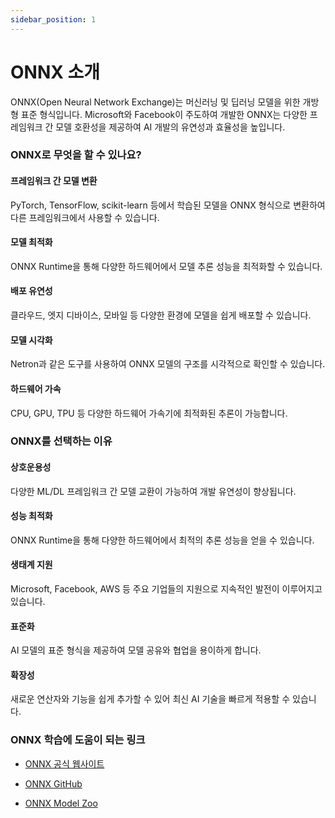 ```yaml
---
sidebar_position: 1
---
```


# ONNX 소개

ONNX(Open Neural Network Exchange)는 머신러닝 및 딥러닝 모델을 위한 개방형 표준 형식입니다. Microsoft와 Facebook이 주도하여 개발한 ONNX는 다양한 프레임워크 간 모델 호환성을 제공하여 AI 개발의 유연성과 효율성을 높입니다.

### ONNX로 무엇을 할 수 있나요?

#### 프레임워크 간 모델 변환

PyTorch, TensorFlow, scikit-learn 등에서 학습된 모델을 ONNX 형식으로 변환하여 다른 프레임워크에서 사용할 수 있습니다.

#### 모델 최적화

ONNX Runtime을 통해 다양한 하드웨어에서 모델 추론 성능을 최적화할 수 있습니다.

#### 배포 유연성

클라우드, 엣지 디바이스, 모바일 등 다양한 환경에 모델을 쉽게 배포할 수 있습니다.

#### 모델 시각화

Netron과 같은 도구를 사용하여 ONNX 모델의 구조를 시각적으로 확인할 수 있습니다.

#### 하드웨어 가속

CPU, GPU, TPU 등 다양한 하드웨어 가속기에 최적화된 추론이 가능합니다.

### ONNX를 선택하는 이유

#### 상호운용성

다양한 ML/DL 프레임워크 간 모델 교환이 가능하여 개발 유연성이 향상됩니다.

#### 성능 최적화

ONNX Runtime을 통해 다양한 하드웨어에서 최적의 추론 성능을 얻을 수 있습니다.

#### 생태계 지원

Microsoft, Facebook, AWS 등 주요 기업들의 지원으로 지속적인 발전이 이루어지고 있습니다.

#### 표준화

AI 모델의 표준 형식을 제공하여 모델 공유와 협업을 용이하게 합니다.

#### 확장성

새로운 연산자와 기능을 쉽게 추가할 수 있어 최신 AI 기술을 빠르게 적용할 수 있습니다.

### ONNX 학습에 도움이 되는 링크

- [ONNX 공식 웹사이트](https://onnx.ai/)

- [ONNX GitHub](https://github.com/onnx/onnx)

- [ONNX Model Zoo](https://github.com/onnx/models)
